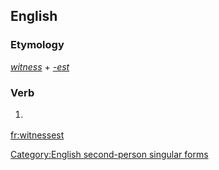 ==English==

===Etymology===
''[[witness]]'' + ''[[-est]]''

===Verb===
{{infl|en|verb form}}

# {{archaic}} {{form of|Second-person singular simple present form|witness}}

[[Category:English second-person singular forms]]

[[fr:witnessest]]